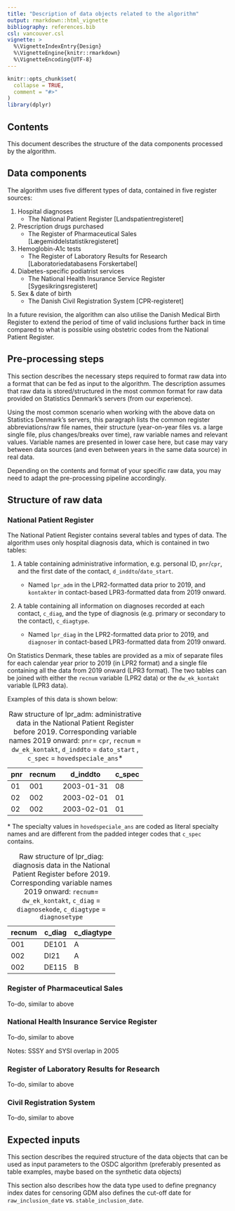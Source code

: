 ```yaml
---
title: "Description of data objects related to the algorithm"
output: rmarkdown::html_vignette
bibliography: references.bib
csl: vancouver.csl
vignette: >
  %\VignetteIndexEntry{Design}
  %\VignetteEngine{knitr::rmarkdown}
  %\VignetteEncoding{UTF-8}
---
```


```r
knitr::opts_chunk$set(
  collapse = TRUE,
  comment = "#>"
)
library(dplyr)
```

## Contents

This document describes the structure of the data components processed
by the algorithm.

## Data components

The algorithm uses five different types of data, contained in five
register sources:

1.  Hospital diagnoses
    -   The National Patient Register [Landspatientregisteret]
2.  Prescription drugs purchased
    -   The Register of Pharmaceutical Sales
        [Lægemiddelstatistikregisteret]
3.  Hemoglobin-A1c tests
    -   The Register of Laboratory Results for Research
        [Laboratoriedatabasens Forskertabel]
4.  Diabetes-specific podiatrist services
    -   The National Health Insurance Service Register
        [Sygesikringsregisteret]
5.  Sex & date of birth
    -   The Danish Civil Registration System [CPR-registeret]

In a future revision, the algorithm can also utilise the Danish Medical
Birth Register to extend the period of time of valid inclusions further
back in time compared to what is possible using obstetric codes from the
National Patient Register.

## Pre-processing steps

This section describes the necessary steps required to format raw data
into a format that can be fed as input to the algorithm. The description
assumes that raw data is stored/structured in the most common format for
raw data provided on Statistics Denmark's servers (from our experience).

Using the most common scenario when working with the above data on
Statistics Denmark's servers, this paragraph lists the common register
abbreviations/raw file names, their structure (year-on-year files vs. a
large single file, plus changes/breaks over time), raw variable names
and relevant values. Variable names are presented in lower case here,
but case may vary between data sources (and even between years in the
same data source) in real data.

Depending on the contents and format of your specific raw data, you may
need to adapt the pre-processing pipeline accordingly.

## Structure of raw data

### National Patient Register

The National Patient Register contains several tables and types of data.
The algorithm uses only hospital diagnosis data, which is contained in
two tables:

1.  A table containing administrative information, e.g. personal ID,
    `pnr`/`cpr`, and the first date of the contact,
    `d_inddto`/`dato_start`.

    -   Named `lpr_adm` in the LPR2-formatted data prior to 2019, and
        `kontakter` in contact-based LPR3-formatted data from 2019
        onward.

2.  A table containing all information on diagnoses recorded at each
    contact, `c_diag`, and the type of diagnosis (e.g. primary or
    secondary to the contact), `c_diagtype`.

    -   Named `lpr_diag` in the LPR2-formatted data prior to 2019, and
        `diagnoser` in contact-based LPR3-formatted data from 2019
        onward.

On Statistics Denmark, these tables are provided as a mix of separate
files for each calendar year prior to 2019 (in LPR2 format) and a single
file containing all the data from 2019 onward (LPR3 format). The two
tables can be joined with either the `recnum` variable (LPR2 data) or
the `dw_ek_kontakt` variable (LPR3 data).

Examples of this data is shown below:

| pnr | recnum | d_inddto   | c_spec |
|-----|--------|------------|--------|
| 01  | 001    | 2003-01-31 | 08     |
| 02  | 002    | 2003-02-01 | 01     |
| 02  | 002    | 2003-02-01 | 01     |

: Raw structure of lpr_adm: administrative data in the National Patient
Register before 2019. Corresponding variable names 2019 onward: `pnr`=
`cpr`, `recnum` = `dw_ek_kontakt`, `d_inddto` = `dato_start` , `c_spec`
= `hovedspeciale_ans`\*

\* The specialty values in `hovedspeciale_ans` are coded as literal
specialty names and are different from the padded integer codes that
`c_spec` contains.

| recnum | c_diag | c_diagtype |
|--------|--------|------------|
| 001    | DE101  | A          |
| 002    | DI21   | A          |
| 002    | DE115  | B          |

: Raw structure of lpr_diag: diagnosis data in the National Patient
Register before 2019. Corresponding variable names 2019 onward:
`recnum`= `dw_ek_kontakt`, `c_diag` = `diagnosekode`, `c_diagtype` =
`diagnosetype`

### Register of Pharmaceutical Sales

To-do, similar to above

### National Health Insurance Service Register

To-do, similar to above

Notes: SSSY and SYSI overlap in 2005

### Register of Laboratory Results for Research

To-do, similar to above

### Civil Registration System

To-do, similar to above

## Expected inputs

This section describes the required structure of the data objects that
can be used as input parameters to the OSDC algorithm (preferably
presented as table examples, maybe based on the synthetic data objects)

This section also describes how the data type used to define pregnancy
index dates for censoring GDM also defines the cut-off date for
`raw_inclusion_date` vs. `stable_inclusion_date`.
